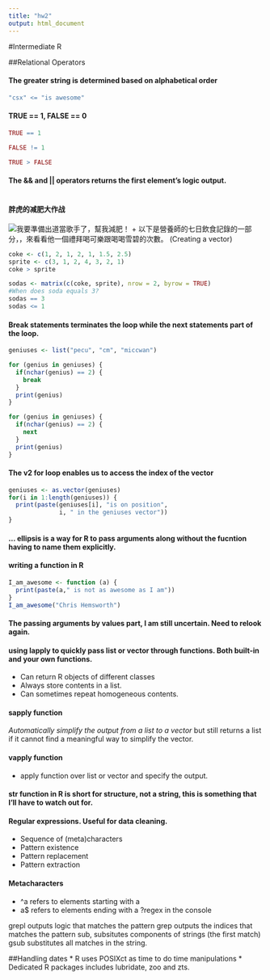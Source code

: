 ```yaml
---
title: "hw2"
output: html_document
---
```


#Intermediate R

##Relational Operators

#### The greater string is determined based on alphabetical order
```R
"csx" <= "is awesome"
```

#### TRUE == 1, FALSE == 0
```R
TRUE == 1
```
```R
FALSE != 1
```
```R
TRUE > FALSE
```

#### The && and || operators returns the first element's logic output. 
```R

```
#### 胖虎的减肥大作战
![我要準備出道當歌手了，幫我減肥！
](C:/Users/Heidi Chen/Downloads/Fat_tiger.png)
+ 以下是營養師的七日飲食記錄的一部分，，來看看他一個禮拜喝可樂跟喝喝雪碧的次數。
(Creating a vector)
```r
coke <- c(1, 2, 1, 2, 1, 1.5, 2.5)
sprite <- c(3, 1, 2, 4, 3, 2, 1)
coke > sprite
```

```r
sodas <- matrix(c(coke, sprite), nrow = 2, byrow = TRUE)
#When does soda equals 3?
sodas == 3
sodas <= 1
```

#### Break statements terminates the loop while the next statements part of the loop. 
```r
geniuses <- list("pecu", "cm", "miccwan")

for (genius in geniuses) {
  if(nchar(genius) == 2) {
    break
  }
  print(genius)
}
```

```r
for (genius in geniuses) {
  if(nchar(genius) == 2) {
    next
  }
  print(genius)
}

```

#### The v2 for loop enables us to access the index of the vector
```r
geniuses <- as.vector(geniuses)
for(i in 1:length(geniuses)) {
  print(paste(geniuses[i], "is on position",
              i, " in the geniuses vector"))
}
```

#### ... ellipsis is a way for R to pass arguments along without the fucntion having to name them explicitly. 

#### writing a function in R 
```r
I_am_awesome <- function (a) {
  print(paste(a," is not as awesome as I am"))
}
I_am_awesome("Chris Hemsworth")
```

#### The passing arguments by values part, I am still uncertain. Need to relook again. 

#### using lapply to quickly pass list or vector through functions. Both built-in and your own functions. 
* Can return R objects of different classes
* Always store contents in a list.
* Can sometimes repeat homogeneous contents. 

#### sapply function
*Automatically simplify the output from a list to a vector
* but still returns a list if it cannot find a meaningful way to simplify the vector.

#### vapply function
* apply function over list or vector and specify the output. 

#### str function in R is short for structure, not a string, this is something that I'll have to watch out for. 

#### Regular expressions. Useful for data cleaning.

* Sequence of (meta)characters
* Pattern existence
* Pattern replacement
* Pattern extraction

#### Metacharacters
* ^a refers to elements starting with a
* a$ refers to elements ending with a 
?regex in the console

grepl outputs logic that matches the pattern
grep outputs the indices that matches the pattern
sub, subsitutes components of strings (the first match)
gsub substitutes all matches in the string. 

##Handling dates
* R uses POSIXct as time to do time manipulations
* Dedicated R packages includes lubridate, zoo and zts.